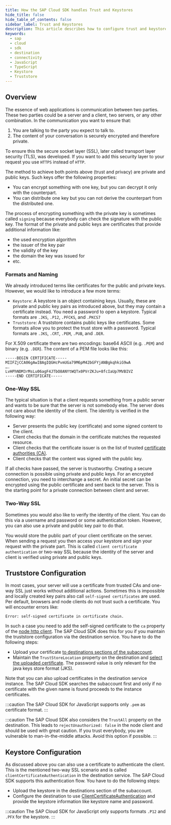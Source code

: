 ```yaml
---
title: How the SAP Cloud SDK handles Trust and Keystores
hide_title: false
hide_table_of_contents: false
sidebar_label: Trust and Keystores
description: This article describes how to configure trust and keystores in the SAP Business Technology Platform and how the SAP Cloud SDK handles them.
keywords:
  - sap
  - cloud
  - sdk
  - destination
  - connectivity
  - JavaScript
  - TypeScript
  - Keystore
  - Truststore
---
```


## Overview

The essence of web applications is communication between two parties.
These two parties could be a server and a client, two servers, or any other combination.
In the communication you want to ensure that:

1. You are talking to the party you expect to talk to.
2. The content of your conversation is securely encrypted and therefore private.

To ensure this the secure socket layer (SSL), later called transport layer security (TLS), was developed.
If you want to add this security layer to your request you use `HTTPS` instead of `HTTP`.

The method to achieve both points above (trust and privacy) are private and public keys.
Such keys offer the following properties:

- You can encrypt something with one key, but you can decrypt it only with the counterpart.
- You can distribute one key but you can not derive the counterpart from the distributed one.

The process of encrypting something with the private key is sometimes called `signing` because everybody can check the signature with the public key.
The format of the private and public keys are certificates that provide additional information like:

- the used encryption algorithm
- the issuer of the key pair
- the validity of the key
- the domain the key was issued for
- etc.

### Formats and Naming

We already introduced terms like certificates for the public and private keys.
However, we would like to introduce a few more terms:

- `Keystore`: A keystore is an object containing keys.
  Usually, these are private and public key pairs as introduced above, but they may contain a certificate instead.
  You need a password to open a keystore.
  Typical formats are `.JKS`, `.P12`, `.PFCKS`, and `.PKCS7`
- `Truststore`: A truststore contains public keys like certificates.
  Some formats allow you to protect the trust store with a password.
  Typical formats are `.JKS`, `.CRT`, `.PEM`, `.PUB`, and `.DER`.

For X.509 certificate there are two encodings: base64 ASCII (e.g. `.PEM`) and binary (e.g. `.DER`).
The content of a PEM file looks like this:

```
-----BEGIN CERTIFICATE-----
MIIFZjCCA06gAwIBAgIQGHcPvmUGa79M6pM42bGFYjANBgkqhkiG9wA
….
LvHPhNDM3rMsLu06agF4JTbO8ANYtWQTx0PVrZKJu+8fcIaUp7MVBIVZ
-----END CERTIFICATE-----
```

### One-Way SSL

The typical situation is that a client requests something from a public server and wants to be sure that the server is not somebody else.
The server does not care about the identity of the client.
The identity is verified in the following way:

- Server presents the public key (certificate) and some signed content to the client.
- Client checks that the domain in the certificate matches the requested resource.
- Client checks that the certificate issuer is on the list of trusted [certificate authorities (CA)](https://en.wikipedia.org/wiki/Certificate_authority).
- Client checks that the content was signed with the public key.

If all checks have passed, the server is trustworthy.
Creating a secure connection is possible using private and public keys.
For an encrypted connection, you need to interchange a secret.
An initial secret can be encrypted using the public certificate and sent back to the server.
This is the starting point for a private connection between client and server.

### Two-Way SSL

Sometimes you would also like to verify the identity of the client.
You can do this via a username and password or some authentication token.
However, you can also use a private and public key pair to do that.

You would store the public part of your client certificate on the server.
When sending a request you then access your keystore and sign your request with the private part.
This is called `client certificate authentication` or two-way SSL because the identity of the server and client is verified using private and public keys.

## Truststore Configuration

In most cases, your server will use a certificate from trusted CAs and one-way SSL just works without additional actions.
Sometimes this is impossible and locally created key pairs also call `self-signed certificates` are used.
Per default, browsers and node clients do not trust such a certificate.
You will encounter errors like:

```
Error: self-signed certificate in certificate chain.
```

In such a case you need to add the self-signed certificate to the `ca` property of the [node http client](https://nodejs.org/api/tls.html#tlscreatesecurecontextoptions).
The SAP Cloud SDK does this for you if you maintain the truststore configuration via the destination service.
You have to do the following steps:

- Upload your certificate [to destinations sections of the subaccount](https://help.sap.com/docs/CP_CONNECTIVITY/cca91383641e40ffbe03bdc78f00f681/df1bb55a526942b9bee78fea2ebb3162.html).
- Maintain the `TrustStoreLocation` property on the destination and [select the uploaded certificate](https://help.sap.com/docs/CP_CONNECTIVITY/b865ed651e414196b39f8922db2122c7/3f1247537c1a4f069235ee63633659c5.html).
  The password value is only relevant for the java keys store format (JKS).

Note that you can also upload certificates in the destination service instance.
The SAP Cloud SDK searches the subaccount first and only if no certificate with the given name is found proceeds to the instance certificates.

:::caution
The SAP Cloud SDK for JavaScript supports only `.pem` as certificate format.
:::

:::caution
The SAP Cloud SDK also considers the `TrustAll` property on the destination.
This leads to `rejectUnauthorized: false` in the node client and should be used with great caution.
If you trust everybody, you are vulnerable to man-in-the-middle attacks.
Avoid this option if possible.
:::

## Keystore Configuration

As discussed above you can also use a certificate to authenticate the client.
This is the mentioned two-way SSL scenario and is called `clientCertificateAuthentication` in the destination service.
The SAP Cloud SDK supports this authentication flow.
You have to do the following steps:

- Upload the keystore in the destinations section of the subaccount.
- Configure the destination to use [ClientCertificateAuthentication](https://help.sap.com/docs/CP_CONNECTIVITY/cca91383641e40ffbe03bdc78f00f681/4e13a04147314e8e9e54321f25d93fdc.html) and provide the keystore information like keystore name and password.

:::caution
The SAP Cloud SDK for JavaScript only supports formats `.P12` and `.PFX` for the keystore.
:::
